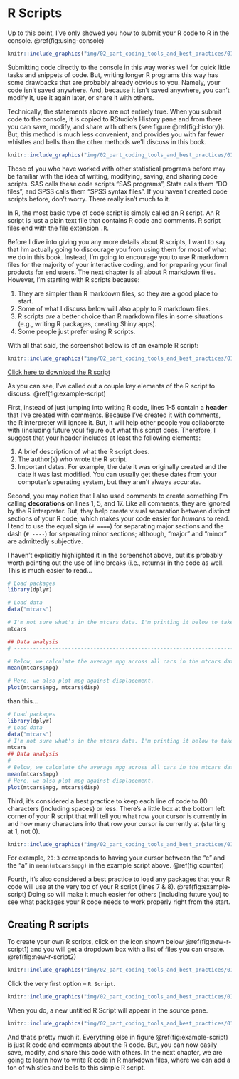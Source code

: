 # R Scripts

Up to this point, I've only showed you how to submit your R code to R in the console. \@ref(fig:using-console)

```r
knitr::include_graphics("img/02_part_coding_tools_and_best_practices/01_r_scripts/using_console.png")
```

Submitting code directly to the console in this way works well for quick little tasks and snippets of code. But, writing longer R programs this way has some drawbacks that are probably already obvious to you. Namely, your code isn't saved anywhere. And, because it isn't saved anywhere, you can't modify it, use it again later, or share it with others.

Technically, the statements above are not entirely true. When you submit code to the console, it is copied to RStudio's History pane and from there you can save, modify, and share with others (see figure \@ref(fig:history)). But, this method is much less convenient, and provides you with far fewer whistles and bells than the other methods we'll discuss in this book.

```r
knitr::include_graphics("img/02_part_coding_tools_and_best_practices/01_r_scripts/history.png")
```

Those of you who have worked with other statistical programs before may be familiar with the idea of writing, modifying, saving, and sharing code scripts. SAS calls these code scripts "SAS programs", Stata calls them "DO files", and SPSS calls them "SPSS syntax files". If you haven't created code scripts before, don't worry. There really isn't much to it. 

In R, the most basic type of code script is simply called an R script. An R script is just a plain text file that contains R code and comments. R script files end with the file extension `.R`. 

Before I dive into giving you any more details about R scripts, I want to say that I'm actually going to discourage you from using them for most of what we do in this book. Instead, I'm going to encourage you to use R markdown files for the majority of your interactive coding, and for preparing your final products for end users. The next chapter is all about R markdown files. However, I'm starting with R scripts because:

1. They are simpler than R markdown files, so they are a good place to start.   
2. Some of what I discuss below will also apply to R markdown files.    
3. R scripts _are_ a better choice than R markdown files in some situations (e.g., writing R packages, creating Shiny apps).   
4. Some people just prefer using R scripts.   

With all that said, the screenshot below is of an example R script:

```r
knitr::include_graphics("img/02_part_coding_tools_and_best_practices/01_r_scripts/example_script.png")
```

[Click here to download the R script](https://www.dropbox.com/s/k0yaydzqypc9yxt/chap_7_example_script.R?dl=1)

As you can see, I've called out a couple key elements of the R script to discuss. \@ref(fig:example-script) 

First, instead of just jumping into writing R code, lines 1-5 contain a **header** that I've created with comments. Because I've created it with comments, the R interpreter will ignore it. But, it will help other people you collaborate with (including future you) figure out what this script does. Therefore, I suggest that your header includes at least the following elements:

1. A brief description of what the R script does.   
2. The author(s) who wrote the R script.   
3. Important dates. For example, the date it was originally created and the date it was last modified. You can usually get these dates from your computer's operating system, but they aren't always accurate.    

Second, you may notice that I also used comments to create something I'm calling **decorations** on lines 1, 5, and 17. Like all comments, they are ignored by the R interpreter. But, they help create visual separation between distinct sections of your R code, which makes your code easier for _humans_ to read. I tend to use the equal sign (`# ====`) for separating major sections and the dash (`# ----`) for separating minor sections; although, "major" and "minor" are admittedly subjective. 

I haven't explicitly highlighted it in the screenshot above, but it's probably worth pointing out the use of line breaks (i.e., returns) in the code as well. This is much easier to read...

```r
# Load packages
library(dplyr)

# Load data
data("mtcars")

# I'm not sure what's in the mtcars data. I'm printing it below to take a look
mtcars

## Data analysis
# ----------------------------------------------------------------------------

# Below, we calculate the average mpg across all cars in the mtcars data frame.
mean(mtcars$mpg)

# Here, we also plot mpg against displacement.
plot(mtcars$mpg, mtcars$disp)
```

than this...

```r
# Load packages
library(dplyr)
# Load data
data("mtcars")
# I'm not sure what's in the mtcars data. I'm printing it below to take a look
mtcars
## Data analysis
# ----------------------------------------------------------------------------
# Below, we calculate the average mpg across all cars in the mtcars data frame.
mean(mtcars$mpg)
# Here, we also plot mpg against displacement.
plot(mtcars$mpg, mtcars$disp)
```

Third, it's considered a best practice to keep each line of code to 80 characters (including spaces) or less. There's a little box at the bottom left corner of your R script that will tell you what row your cursor is currently in and how many characters into that row your cursor is currently at (starting at 1, not 0). 

```r
knitr::include_graphics("img/02_part_coding_tools_and_best_practices/01_r_scripts/counter.png")
```

For example, `20:3` corresponds to having your cursor between the "e" and the "a" in `mean(mtcars$mpg)` in the example script above. \@ref(fig:counter)

Fourth, it's also considered a best practice to load any packages that your R code will use at the very top of your R script (lines 7 & 8). \@ref(fig:example-script) Doing so will make it much easier for others (including future you) to see what packages your R code needs to work properly right from the start.

## Creating R scripts

To create your own R scripts, click on the icon shown below \@ref(fig:new-r-script1) and you will get a dropdown box with a list of files you can create. \@ref(fig:new-r-script2)

```r
knitr::include_graphics("img/02_part_coding_tools_and_best_practices/01_r_scripts/new_r_script1.png")
```

Click the very first option – `R Script`. 

```r
knitr::include_graphics("img/02_part_coding_tools_and_best_practices/01_r_scripts/new_r_script2.png")
```

When you do, a new untitled R Script will appear in the source pane.

```r
knitr::include_graphics("img/02_part_coding_tools_and_best_practices/01_r_scripts/new_r_script3.png")
```

And that's pretty much it. Everything else in figure \@ref(fig:example-script) is just R code and comments about the R code. But, you can now easily save, modify, and share this code with others. In the next chapter, we are going to learn how to write R code in R markdown files, where we can add a ton of whistles and bells to this simple R script.
